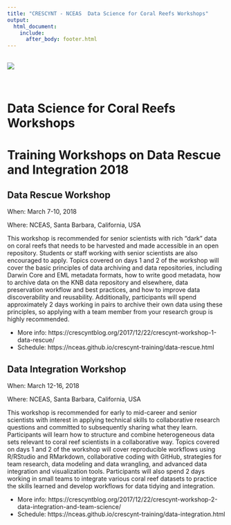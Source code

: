 ```yaml
---
title: "CRESCYNT - NCEAS  Data Science for Coral Reefs Workshops"
output: 
  html_document:
    include:
      after_body: footer.html
---
```



<br>
<img src="images/sb_banner.jpg">
<br>
<br></br>

# Data Science for Coral Reefs Workshops 
# Training Workshops on Data Rescue and Integration 2018


## Data Rescue Workshop

When: March 7-10, 2018

Where: NCEAS, Santa Barbara, California, USA

This workshop is recommended for senior scientists with rich "dark" data on coral reefs that needs to be harvested and made accessible in an open repository. Students or staff working with senior scientists are also encouraged to apply. Topics covered on days 1 and 2 of the workshop will cover the basic principles of data archiving and data repositories, including Darwin Core and EML metadata formats, how to write good metadata, how to archive data on the KNB data repository and elsewhere, data preservation workflow and best practices, and how to improve data discoverability and reusability. Additionally, participants will spend approximately 2 days working in pairs to archive their own data using these principles, so applying with a team member from your research group is highly recommended.

- More info: https://crescyntblog.org/2017/12/22/crescynt-workshop-1-data-rescue/
- Schedule: https://nceas.github.io/crescynt-training/data-rescue.html


## Data Integration Workshop

When: March 12-16, 2018

Where: NCEAS, Santa Barbara, California, USA

This workshop is recommended for early to mid-career and senior scientists with interest in applying technical skills to collaborative research questions and committed to subsequently sharing what they learn. Participants will learn how to structure and combine heterogeneous data sets relevant to coral reef scientists in a collaborative way. Topics covered on days 1 and 2 of the workshop will cover reproducible workflows using R/RStudio and RMarkdown, collaborative coding with GitHub, strategies for team research, data modeling and data wrangling, and advanced data integration and visualization tools. Participants will also spend 2 days working in small teams to integrate various coral reef datasets to practice the skills learned and develop workflows for data tidying and integration.

- More info: https://crescyntblog.org/2017/12/22/crescynt-workshop-2-data-integration-and-team-science/
- Schedule: https://nceas.github.io/crescynt-training/data-integration.html

